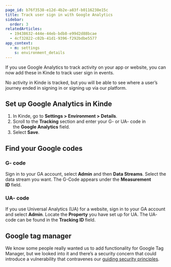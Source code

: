```yaml
---
page_id: b76f3538-e12d-4b2e-a83f-b0116238e15c
title: Track user sign in with Google Analytics
sidebar:
  order: 3
relatedArticles:
  - 19438632-444e-44eb-bdb8-e99d2d88bcae
  - 4cf32822-c02b-41d1-9396-f292bdbe5577
app_context:
  - m: settings
    s: environment_details
---
```


If you use Google Analytics to track activity on your app or website, you can now add these in Kinde to track user sign in events.

No activity in Kinde is tracked, but you will be able to see where a user’s journey ended in signing in or signing up via our platform.

## **Set up Google Analytics in Kinde**

1. In Kinde, go to **Settings > Environment > Details**.
2. Scroll to the **Tracking** section and enter your G- or UA- code in the **Google Analytics** field.
3. Select **Save**.

## **Find your Google codes**

### **G- code**

Sign in to your GA account, select **Admin** and then **Data Streams**. Select the data stream you want. The G-Code appears under the **Measurement ID** field.

### **UA- code**

If you use Universal Analytics (UA) for a website, sign in to your GA account and select **Admin**. Locate the **Property** you have set up for UA. The UA- code can be found in the **Tracking ID** field.

## **Google tag manager**

We know some people really wanted us to add functionality for Google Tag Manager, but we looked into it and there’s a security concern that could introduce a vulnerability that contravenes our [guiding security principles](/trust-center/security/security-at-kinde/).
